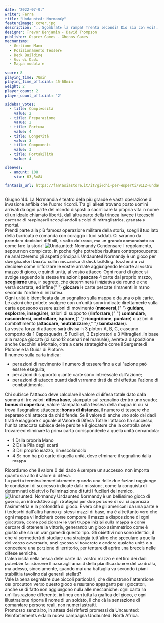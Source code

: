 ```yaml
---
date: "2022-07-01"
writer: Ferra
title: "Undaunted: Normandy"
featureImage: cover.jpg
description: "...Sgombrate la rampa! Trenta secondi! Dio sia con voi!..."
designer: Trevor Benjamin - David Thompson
publisher: Osprey Games - Ghenos Games
mechanisms:
  - Gestione Mano
  - Posizionamento Tessere
  - Deck Building
  - Uso di Dadi
  - Mappa modulare

score: 8
playing_time: 70min
playing_time_official: 45-60min
weight: 2
player_count: 2
player_count_official: "2"

sidebar_votes:
  - title: Complessità
    value: 2
  - title: Preparazione
    value: 2
  - title: Fortuna
    value: 4
  - title: Longevità
    value: 3
  - title: Componenti
    value: 3
  - title: Portabilità
    value: 4

sleeves:
  - amount: 108
    size: 63,5x88

fantasia_url: https://fantasiastore.it/it/giochi-per-esperti/9112-undaunted-normandy.html
---
```


<Setting>
  Giugno '44. La Normandia è teatro della più grande e vasta operazione di
  invasione anfibia che l'uomo ricordi. Tra gli alleati trovano posto uomini
  arrivati da ogni parte del mondo disposti a sacrificare la propria vita in
  nome di un ideale chiamato libertà, dall'altra parte della trincea invece i
  tedeschi cercano di respingerli accogliendoli a colpi di mitragliatrice,
  granate e mortai. <br />
  Prendi parte alla più famosa operazione militare della storia, scegli il tuo lato
  della barricata e comanda con coraggio i tuoi soldati. Ci saranno da prendere decisioni
  difficili, a volte dolorose, ma un grande comandante sa come fare la storia!
</Setting>

<img src="./game1.jpg" alt="Undaunted: Normandy" />

<Rules>
  Condensare il regolamento, seppur non complicato, in poche righe potrebbe
  risultare controproducente: ne analizzeremo gli aspetti principali. Undaunted
  Normandy è un gioco per due giocatori basato sulla meccanica di deck building:
  toccherà a voi decidere come rinforzare le vostre armate aggiungendo le carte
  al vostro mazzo di gioco, e quindi unità, al vostro attacco. Ogni round di
  gioco si svolge seguendo le stesse tre azioni: <strong>pescare</strong> 4
  carte dal proprio mazzo, <strong>sceglierne</strong> una, in segreto, che
  determinerà l'iniziativa del round e che verrà scartata, ed infine{" "}
  <strong>giocare</strong> le carte pescate rimanenti in mano secondo l'ordine
  di iniziativa.
  <br />
  Ogni unità è identificata da un segnalino sulla mappa e da una o più carte. Le
  azioni che potrete svolgere con un'unità sono indicate direttamente sulla
  carta e possono essere azioni di movimento (<strong>muoversi</strong>,{" "}
  <strong>guidare</strong>, <strong>esplorare</strong>,
  <strong>inseguire</strong>), azioni di supporto (<strong>rinforzare</strong>,{" "}
  <strong>comandare</strong>, <strong>nascondersi</strong>,
  <strong>controllare</strong>, <strong>ispirare</strong>,{" "}
  <strong>ricognizione</strong>, <strong>puntare</strong>) o azioni di
  combattimento (<strong>attaccare</strong>, <strong>neutralizzare</strong>,{" "}
  <strong>bombardare</strong>).
  <br />
  La vostra forza di attacco sarà divisa in 3 plotoni A, B, C, ciascuno composto
  da 1 Caposquadra, 5 Fucilieri, 3 Esploratori e 3 Mitraglieri. In base alla
  mappa giocata (ci sono 12 scenari nel manuale), avrete a disposizione anche
  Cecchini e Mortaio, oltre a carte strategiche come il Sergente di Plotone e la
  Guida di Plotone.
  <br />
  Il numero sulla carta indica:
  <ul>
    <li>
      per azioni di movimento il numero di tessere fino a cui l'azione può
      essere eseguita;
    </li>
    <li>per azioni di supporto quante carte sono interessate dall'azione;</li>
    <li>
      per azioni di attacco quanti dadi verranno tirati da chi effettua l'azione
      di combattimento.
    </li>
  </ul>
  Chi subisce l'attacco deve calcolare il valore di difesa totale dato dalla
  somma di tre valori: <strong>difesa base</strong>, stampato sul segnalino
  dentro uno scudo;
  <strong>bonus di copertura</strong>, valore stampato sulla tessera della mappa
  in cui si trova il segnalino attaccato; <strong>bonus di distanza</strong>, il
  numero di tessere che separano chi attacca da chi difende. Se il valore di anche
  uno solo dei dadi tirati è maggiore o uguale al Valore di Difesa Totale l'attacco
  ha successo, l'unità attaccata subisce delle perdite e il giocatore che la controlla
  deve trovare ed eliminare la prima carta corrispondente a quella unità cercandola:
  <ul>
    <li>1 Dalla propria Mano</li>
    <li>2 Dalla Pila degli scarti</li>
    <li>3 Dal proprio mazzo, rimescolandolo</li>
    <li>
      4 Se non ha più carte di quella unità, deve eliminare il segnalino dalla
      mappa
    </li>
  </ul>
  Ricordiamo che il valore 0 del dado è sempre un successo, non importa quanto sia
  alto il valore di difesa.
  <br />
  La partita termina immediatamente quando una delle due fazioni raggiunge le condizioni
  di successo indicate dalla missione, come la conquista di determinati obiettivi
  o l’eliminazione di tutti i fucilieri del nemico.
</Rules>

<img src="./game2.jpg" alt="Undaunted: Normandy" />

<Feedback>
  Undaunted Normandy è un bellissimo gioco di guerra, un introduttivo agli
  strategici per due persone di cui si apprezza l'asimmetria e la profondità di
  gioco. È vero che gli americani da una parte e i tedeschi dall'altra hanno gli
  stessi mazzi di base, ma è altrettanto vero che ogni mappa vi indicherà come
  comporre il mazzo a disposizione di ogni giocatore, come posizionare le vari
  truppe iniziali sulla mappa e come cercare di ottenere la vittoria, generando
  un gioco asimmetrico come è giusto che sia un war game di questo tipo. Gli
  obiettivi non sono identici, il che vi permetterà di studiare una strategia
  tutt'altro che speculare a quella del vostro avversario, anzi spesso vi
  troverete a cedere qualche unità o a concedere una porzione di territorio, per
  tentare di aprire una breccia nelle difese nemiche. <br />
  L'alea insita nella pesca delle carte dal vostro mazzo e nel tiro dei dadi potrebbe
  far storcere il naso agli amanti della pianificazione e del controllo, ma adesso,
  sinceramente, quando mai una battaglia va secondo i piani stabiliti a tavolino
  dai generali stellati?
  <br />
  Vale la pena segnalare due piccoli particolari, che dimostrano l'attenzione dei
  produttori verso questo gioco e risultano appaganti per i giocatori, anche se di
  fatto non aggiungono nulla alle meccaniche: ogni carta ha un'illustrazione differente,
  in linea con tutta la grafica del gioco, e ogni illustrazione riporta il nome di
  un soldato, il che dà la sensazione di comandare persone reali, non numeri astratti.
  <br />
  Promosso senz’altro, in attesa dei rinforzi promessi da Undaunted: Reinforcements
  e dalla nuova campagna Undaunted: North Africa.
</Feedback>

<Instagram id="Cfd_Z0jjjmc" />

